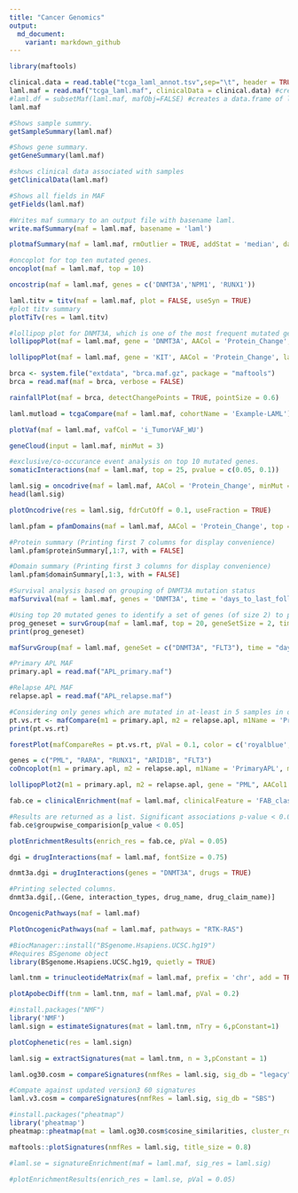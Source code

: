 ---
title: "Cancer Genomics"
output:
  md_document:
    variant: markdown_github
---

```{r}
library(maftools)
```


```{r}
clinical.data = read.table("tcga_laml_annot.tsv",sep="\t", header = TRUE) #read in metadata
laml.maf = read.maf("tcga_laml.maf", clinicalData = clinical.data) #create a MAF object
#laml.df = subsetMaf(laml.maf, mafObj=FALSE) #creates a data.frame of laml.maf - this can be viewed as a table 
laml.maf
```


```{r}
#Shows sample summry.
getSampleSummary(laml.maf)
```

```{r}
#Shows gene summary.
getGeneSummary(laml.maf)
```

```{r}
#shows clinical data associated with samples
getClinicalData(laml.maf)
```

```{r}
#Shows all fields in MAF
getFields(laml.maf)
```

```{r}
#Writes maf summary to an output file with basename laml.
write.mafSummary(maf = laml.maf, basename = 'laml')
```

```{r}
plotmafSummary(maf = laml.maf, rmOutlier = TRUE, addStat = 'median', dashboard = TRUE, titvRaw = FALSE)
```

```{r}
#oncoplot for top ten mutated genes.
oncoplot(maf = laml.maf, top = 10)
```

```{r}
oncostrip(maf = laml.maf, genes = c('DNMT3A','NPM1', 'RUNX1'))
```

```{r}
laml.titv = titv(maf = laml.maf, plot = FALSE, useSyn = TRUE)
#plot titv summary
plotTiTv(res = laml.titv)
```

```{r}
#lollipop plot for DNMT3A, which is one of the most frequent mutated gene in Leukemia.
lollipopPlot(maf = laml.maf, gene = 'DNMT3A', AACol = 'Protein_Change', showMutationRate = TRUE)
```

```{r}
lollipopPlot(maf = laml.maf, gene = 'KIT', AACol = 'Protein_Change', labelPos = 816, refSeqID = 'NM_000222')
```

```{r}
brca <- system.file("extdata", "brca.maf.gz", package = "maftools")
brca = read.maf(maf = brca, verbose = FALSE)
```

```{r}
rainfallPlot(maf = brca, detectChangePoints = TRUE, pointSize = 0.6)
```

```{r}
laml.mutload = tcgaCompare(maf = laml.maf, cohortName = 'Example-LAML')
```

```{r}
plotVaf(maf = laml.maf, vafCol = 'i_TumorVAF_WU')
```

```{r}
geneCloud(input = laml.maf, minMut = 3)
```

```{r}
#exclusive/co-occurance event analysis on top 10 mutated genes. 
somaticInteractions(maf = laml.maf, top = 25, pvalue = c(0.05, 0.1))
```

```{r}
laml.sig = oncodrive(maf = laml.maf, AACol = 'Protein_Change', minMut = 5, pvalMethod = 'zscore')
head(laml.sig)
```

```{r}
plotOncodrive(res = laml.sig, fdrCutOff = 0.1, useFraction = TRUE)
```

```{r}
laml.pfam = pfamDomains(maf = laml.maf, AACol = 'Protein_Change', top = 10)
```

```{r}
#Protein summary (Printing first 7 columns for display convenience)
laml.pfam$proteinSummary[,1:7, with = FALSE]
```

```{r}
#Domain summary (Printing first 3 columns for display convenience)
laml.pfam$domainSummary[,1:3, with = FALSE]
```



```{r}
#Survival analysis based on grouping of DNMT3A mutation status
mafSurvival(maf = laml.maf, genes = 'DNMT3A', time = 'days_to_last_followup', Status = 'Overall_Survival_Status', isTCGA = TRUE)
```

```{r}
#Using top 20 mutated genes to identify a set of genes (of size 2) to predict poor prognostic groups
prog_geneset = survGroup(maf = laml.maf, top = 20, geneSetSize = 2, time = "days_to_last_followup", Status = "Overall_Survival_Status", verbose = FALSE)
print(prog_geneset)
```

```{r}
mafSurvGroup(maf = laml.maf, geneSet = c("DNMT3A", "FLT3"), time = "days_to_last_followup", Status = "Overall_Survival_Status")
```

```{r}
#Primary APL MAF
primary.apl = read.maf("APL_primary.maf")

#Relapse APL MAF
relapse.apl = read.maf("APL_relapse.maf")
```

```{r}
#Considering only genes which are mutated in at-least in 5 samples in one of the cohort to avoid bias due to genes mutated in single sample.
pt.vs.rt <- mafCompare(m1 = primary.apl, m2 = relapse.apl, m1Name = 'Primary', m2Name = 'Relapse', minMut = 5)
print(pt.vs.rt)
```

```{r}
forestPlot(mafCompareRes = pt.vs.rt, pVal = 0.1, color = c('royalblue', 'maroon'), geneFontSize = 0.8)
```

```{r}
genes = c("PML", "RARA", "RUNX1", "ARID1B", "FLT3")
coOncoplot(m1 = primary.apl, m2 = relapse.apl, m1Name = 'PrimaryAPL', m2Name = 'RelapseAPL', genes = genes, removeNonMutated = TRUE)
```

```{r}
lollipopPlot2(m1 = primary.apl, m2 = relapse.apl, gene = "PML", AACol1 = "amino_acid_change", AACol2 = "amino_acid_change", m1_name = "Primary", m2_name = "Relapse")
```

```{r}
fab.ce = clinicalEnrichment(maf = laml.maf, clinicalFeature = 'FAB_classification')
```

```{r}
#Results are returned as a list. Significant associations p-value < 0.05
fab.ce$groupwise_comparision[p_value < 0.05]
```

```{r}
plotEnrichmentResults(enrich_res = fab.ce, pVal = 0.05)
```

```{r}
dgi = drugInteractions(maf = laml.maf, fontSize = 0.75)
```

```{r}
dnmt3a.dgi = drugInteractions(genes = "DNMT3A", drugs = TRUE)
```

```{r}
#Printing selected columns.
dnmt3a.dgi[,.(Gene, interaction_types, drug_name, drug_claim_name)]
```

```{r}
OncogenicPathways(maf = laml.maf)
```

```{r}
PlotOncogenicPathways(maf = laml.maf, pathways = "RTK-RAS")
```

```{r}
#BiocManager::install("BSgenome.Hsapiens.UCSC.hg19")
#Requires BSgenome object
library(BSgenome.Hsapiens.UCSC.hg19, quietly = TRUE)
```

```{r}
laml.tnm = trinucleotideMatrix(maf = laml.maf, prefix = 'chr', add = TRUE, ref_genome = "BSgenome.Hsapiens.UCSC.hg19")
```

```{r}
plotApobecDiff(tnm = laml.tnm, maf = laml.maf, pVal = 0.2)
```

```{r}
#install.packages("NMF")
library('NMF')
laml.sign = estimateSignatures(mat = laml.tnm, nTry = 6,pConstant=1)
```

```{r}
plotCophenetic(res = laml.sign)
```

```{r}
laml.sig = extractSignatures(mat = laml.tnm, n = 3,pConstant = 1)
```

```{r}
laml.og30.cosm = compareSignatures(nmfRes = laml.sig, sig_db = "legacy")
```

```{r}
#Compate against updated version3 60 signatures 
laml.v3.cosm = compareSignatures(nmfRes = laml.sig, sig_db = "SBS")
```

```{r}
#install.packages("pheatmap")
library('pheatmap')
pheatmap::pheatmap(mat = laml.og30.cosm$cosine_similarities, cluster_rows = FALSE, main = "cosine similarity against validated signatures")
```

```{r}
maftools::plotSignatures(nmfRes = laml.sig, title_size = 0.8)
```

```{r}
#laml.se = signatureEnrichment(maf = laml.maf, sig_res = laml.sig)
```

```{r}
#plotEnrichmentResults(enrich_res = laml.se, pVal = 0.05)
```


